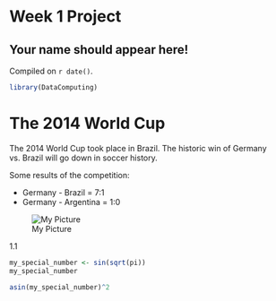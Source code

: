 # Week 1 Project  

## Your name should appear here!

<!-- leave this material as is -->
Compiled on `r date()`.

```r
library(DataComputing)
```
<!-- put your content after this line -->

# The 2014 World Cup 

The 2014 World Cup took place in Brazil. The historic win of Germany vs. Brazil will go down in soccer history.

Some results of the competition:

* Germany - Brazil = 7:1
* Germany - Argentina = 1:0 

![My Picture](http://img.fifa.com/mm/Photo/Tournament/Competition/02/40/51/60/2405160_FULL-LND.jpg)

1.1 
```r

my_special_number <- sin(sqrt(pi))
my_special_number
```

```r
asin(my_special_number)^2
```


